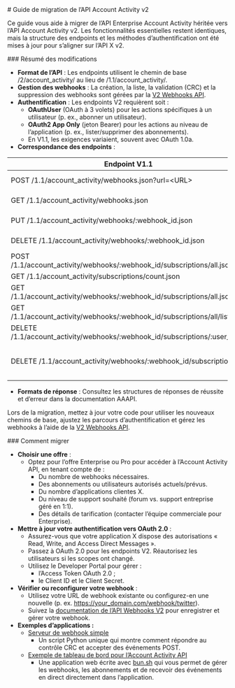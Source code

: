 <div id="v2-account-activity-api-migration-guide">
  # Guide de migration de l’API Account Activity v2
</div>

Ce guide vous aide à migrer de l’API Enterprise Account Activity héritée vers l’API Account Activity v2. Les fonctionnalités essentielles restent identiques, mais la structure des endpoints et les méthodes d’authentification ont été mises à jour pour s’aligner sur l’API X v2.

<div id="summary-of-changes">
  ### Résumé des modifications
</div>

* **Format de l’API** : Les endpoints utilisent le chemin de base /2/account\_activity/ au lieu de /1.1/account\_activity/.  
* **Gestion des webhooks** : La création, la liste, la validation (CRC) et la suppression des webhooks sont gérées par la [V2 Webhooks API](https://github.com/m-rosinsky/XWebhookTest/blob/main/app.py).  
* **Authentification** : Les endpoints V2 requièrent soit :  
  * **OAuthUser** (OAuth à 3 volets) pour les actions spécifiques à un utilisateur (p. ex., abonner un utilisateur).  
  * **OAuth2 App Only** (jeton Bearer) pour les actions au niveau de l’application (p. ex., lister/supprimer des abonnements).  
  * En V1.1, les exigences variaient, souvent avec OAuth 1.0a.  
* **Correspondance des endpoints** :

| Endpoint V1.1 | Équivalent / action V2 | Notes |
| ----- | ----- | ----- |
| POST /1.1/account\_activity/webhooks.json?url=\<URL\> | POST /2/webhooks | [Docs](https://docs.x.com/x-api/webhooks/introduction). Requiert OAuth2AppOnly. |
| GET /1.1/account\_activity/webhooks.json | GET /2/webhooks | [Docs](https://docs.x.com/x-api/webhooks/introduction). Requiert OAuth2AppOnly. |
| PUT /1.1/account\_activity/webhooks/:webhook\_id.json | PUT /2/webhooks/:webhook\_id | Déclenche un CRC. [Docs](https://docs.x.com/x-api/webhooks/introduction). Requiert OAuth2AppOnly. |
| DELETE /1.1/account\_activity/webhooks/:webhook\_id.json | DELETE /2/webhooks/:webhook\_id | [Docs](https://docs.x.com/x-api/webhooks/introduction). Requiert OAuth2AppOnly. |
| POST /1.1/account\_activity/webhooks/:webhook\_id/subscriptions/all.json | POST /2/account\_activity/webhooks/:webhook\_id/subscriptions/all | Requiert OAuthUser. |
| GET /1.1/account\_activity/subscriptions/count.json | GET /2/account\_activity/subscriptions/count | Requiert OAuth2AppOnly. |
| GET /1.1/account\_activity/webhooks/:webhook\_id/subscriptions/all.json | GET /2/account\_activity/webhooks/:webhook\_id/subscriptions/all | Requiert OAuthUser. |
| GET /1.1/account\_activity/webhooks/:webhook\_id/subscriptions/all/list.json | GET /2/account\_activity/webhooks/:webhook\_id/subscriptions/all/list | Requiert OAuth2AppOnly. |
| DELETE /1.1/account\_activity/webhooks/:webhook\_id/subscriptions/:user\_id/all | DELETE /2/account\_activity/webhooks/:webhook\_id/subscriptions/:user\_id/all | Requiert OAuth2AppOnly. |
| DELETE /1.1/account\_activity/webhooks/:webhook\_id/subscriptions/all | Obsolète / pas d’équivalent direct | Utilisez des suppressions individuelles ou supprimez le webhook via DELETE /2/webhooks/:webhook\_id. |

* **Formats de réponse** : Consultez les structures de réponses de réussite et d’erreur dans la documentation AAAPI.

Lors de la migration, mettez à jour votre code pour utiliser les nouveaux chemins de base, ajustez les parcours d’authentification et gérez les webhooks à l’aide de la [V2 Webhooks API](https://docs.x.com/x-api/webhooks/introduction).

<div id="how-to-migrate">
  ### Comment migrer
</div>

* **Choisir une offre** :  
  * Optez pour l’offre Enterprise ou Pro pour accéder à l’Account Activity API, en tenant compte de :  
    * Du nombre de webhooks nécessaires.  
    * Des abonnements ou utilisateurs autorisés actuels/prévus.  
    * Du nombre d’applications clientes X.  
    * Du niveau de support souhaité (forum vs. support entreprise géré en 1:1).  
    * Des détails de tarification (contacter l’équipe commerciale pour Enterprise).  
* **Mettre à jour votre authentification vers OAuth 2.0** :  
  * Assurez-vous que votre application X dispose des autorisations « Read, Write, and Access Direct Messages ».  
  * Passez à OAuth 2.0 pour les endpoints V2. Réautorisez les utilisateurs si les scopes ont changé.  
  * Utilisez le Developer Portal pour gérer :  
    * l’Access Token OAuth 2.0 ;  
    * le Client ID et le Client Secret.  
* **Vérifier ou reconfigurer votre webhook** :  
  * Utilisez votre URL de webhook existante ou configurez-en une nouvelle (p. ex. https://your_domain.com/webhook/twitter).  
  * Suivez la [documentation de l’API Webhooks V2](https://docs.x.com/x-api/webhooks/introduction) pour enregistrer et gérer votre webhook.  
* **Exemples d’applications :**  
  * [Serveur de webhook simple](https://github.com/m-rosinsky/XWebhookTest/blob/main/app.py)  
    * Un script Python unique qui montre comment répondre au contrôle CRC et accepter des événements POST.  
  * [Exemple de tableau de bord pour l’Account Activity API](https://github.com/xdevplatform/account-activity-dashboard-enterprise/tree/master)  
    * Une application web écrite avec [bun.sh](http://bun.sh) qui vous permet de gérer les webhooks, les abonnements et de recevoir des événements en direct directement dans l’application.